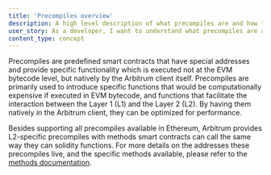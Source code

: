 ```yaml
---
title: 'Precompiles overview'
description: A high level description of what precompiles are and how they work
user_story: As a developer, I want to understand what precompiles are and how they work.
content_type: concept
---
```


Precompiles are predefined smart contracts that have special addresses and provide specific functionality which is executed not at the EVM bytecode level, but natively by the Arbitrum client itself. Precompiles are primarily used to introduce specific functions that would be computationally expensive if executed in EVM bytecode, and functions that facilitate the interaction between the Layer 1 (L1) and the Layer 2 (L2). By having them natively in the Arbitrum client, they can be optimized for performance.

Besides supporting all precompiles available in Ethereum, Arbitrum provides L2-specific precompiles with methods smart contracts can call the same way they can solidity functions. For more details on the addresses these precompiles live, and the specific methods available, please refer to the [methods documentation](/build-decentralized-apps/precompiles/02-reference.mdx).
